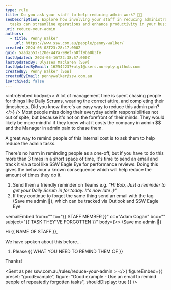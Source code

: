 ```yaml
---
type: rule
title: Do you ask your staff to help reducing admin work? 🙏🏻
seoDescription: Explore how involving your staff in reducing administrative
  tasks can streamline operations and enhance productivity in your business.
uri: reduce-your-admin
authors:
  - title: Penny Walker
    url: https://www.ssw.com.au/people/penny-walker/
created: 2024-05-08T23:28:17.000Z
guid: 5aad2553-120e-447a-99ef-60ff9ba0b3fe
lastUpdated: 2024-05-16T22:38:57.000Z
lastUpdatedBy: Ulysses Maclaren [SSW]
lastUpdatedByEmail: 162542237+uly1@users.noreply.github.com
createdBy: Penny Walker [SSW]
createdByEmail: pennywalker@ssw.com.au
isArchived: false
---
```

<introEmbed
  body={<>
A lot of management time is spent chasing people for things like Daily Scrums, wearing the correct attire, and completing their timesheets. Did you know there's an easy way to reduce this admin pain?
  </>}
/>
Most people miss doing their everyday admin responsibilities not out of spite, but because it's not on the forefront of their minds. They would likely be more mindful if they knew what it costs the company in admin $$ and the Manager in admin pain to chase them.

A great way to remind people of this internal cost is to ask them to help reduce the admin tasks.

There's no harm in reminding people as a one-off, but if you have to do this more than 3 times in a short space of time, it's time to send an email and track it via a tool like SSW Eagle Eye for performance reviews. Doing this gives the behaviour a known consequence which will help reduce the amount of times they do it.

1. Send them a friendly reminder on Teams e.g. *"Hi Bob, Just a reminder to get your Daily Scrum in for today. It's now late :)"*
2. If they continue to forget the same thing send an email with the tag (Save me admin 🙏), which can be tracked via Outlook and SSW Eagle Eye

<emailEmbed
  from=""
  to="&#123;&#123; STAFF MEMBER &#125;&#125;"
  cc="Adam Cogan"
  bcc=""
  subject="&#123;&#123; TASK THEY'VE FORGOTTEN &#125;&#125;"
  body={<>
    (Save me admin 🙏)

Hi &#123;&#123; NAME OF STAFF &#125;&#125;,

We have spoken about this before…

1. Please &#123;&#123; WHAT YOU NEED TO REMIND THEM OF &#125;&#125;

Thanks!

<Sent as per ssw.com.au/rules/reduce-your-admin >
  </>}
  figureEmbed={{
    preset: "goodExample",
    figure: "Good example - Use an email to remind people of repeatedly forgotten tasks",
    shouldDisplay: true
  }}
/>
